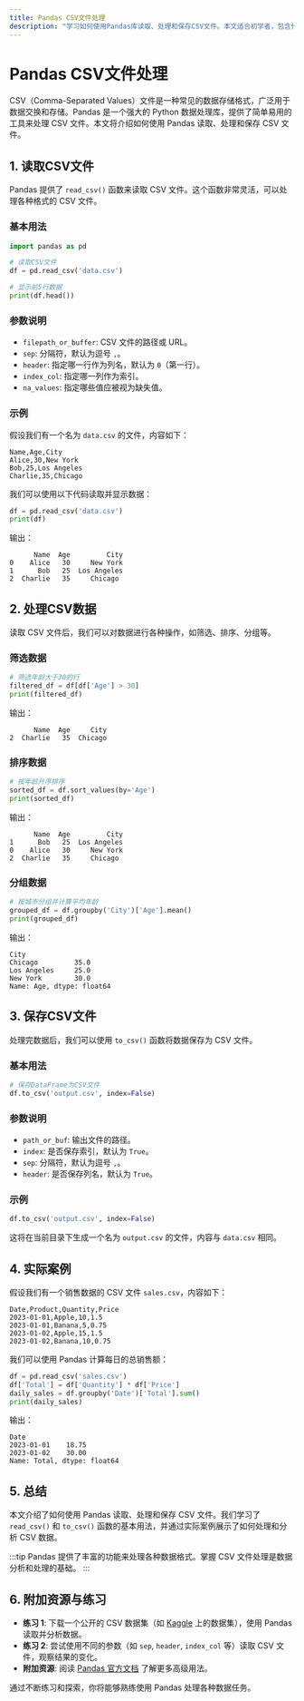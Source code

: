 ```yaml
---
title: Pandas CSV文件处理
description: "学习如何使用Pandas库读取、处理和保存CSV文件。本文适合初学者，包含代码示例和实际案例。"
---
```


# Pandas CSV文件处理

CSV（Comma-Separated Values）文件是一种常见的数据存储格式，广泛用于数据交换和存储。Pandas 是一个强大的 Python 数据处理库，提供了简单易用的工具来处理 CSV 文件。本文将介绍如何使用 Pandas 读取、处理和保存 CSV 文件。

## 1. 读取CSV文件

Pandas 提供了 `read_csv()` 函数来读取 CSV 文件。这个函数非常灵活，可以处理各种格式的 CSV 文件。

### 基本用法

```python
import pandas as pd

# 读取CSV文件
df = pd.read_csv('data.csv')

# 显示前5行数据
print(df.head())
```

### 参数说明

- `filepath_or_buffer`: CSV 文件的路径或 URL。
- `sep`: 分隔符，默认为逗号 `,`。
- `header`: 指定哪一行作为列名，默认为 `0`（第一行）。
- `index_col`: 指定哪一列作为索引。
- `na_values`: 指定哪些值应被视为缺失值。

### 示例

假设我们有一个名为 `data.csv` 的文件，内容如下：

```csv
Name,Age,City
Alice,30,New York
Bob,25,Los Angeles
Charlie,35,Chicago
```

我们可以使用以下代码读取并显示数据：

```python
df = pd.read_csv('data.csv')
print(df)
```

输出：

```
      Name  Age         City
0    Alice   30     New York
1      Bob   25  Los Angeles
2  Charlie   35     Chicago
```

## 2. 处理CSV数据

读取 CSV 文件后，我们可以对数据进行各种操作，如筛选、排序、分组等。

### 筛选数据

```python
# 筛选年龄大于30的行
filtered_df = df[df['Age'] > 30]
print(filtered_df)
```

输出：

```
      Name  Age     City
2  Charlie   35  Chicago
```

### 排序数据

```python
# 按年龄升序排序
sorted_df = df.sort_values(by='Age')
print(sorted_df)
```

输出：

```
      Name  Age         City
1      Bob   25  Los Angeles
0    Alice   30     New York
2  Charlie   35     Chicago
```

### 分组数据

```python
# 按城市分组并计算平均年龄
grouped_df = df.groupby('City')['Age'].mean()
print(grouped_df)
```

输出：

```
City
Chicago         35.0
Los Angeles     25.0
New York        30.0
Name: Age, dtype: float64
```

## 3. 保存CSV文件

处理完数据后，我们可以使用 `to_csv()` 函数将数据保存为 CSV 文件。

### 基本用法

```python
# 保存DataFrame为CSV文件
df.to_csv('output.csv', index=False)
```

### 参数说明

- `path_or_buf`: 输出文件的路径。
- `index`: 是否保存索引，默认为 `True`。
- `sep`: 分隔符，默认为逗号 `,`。
- `header`: 是否保存列名，默认为 `True`。

### 示例

```python
df.to_csv('output.csv', index=False)
```

这将在当前目录下生成一个名为 `output.csv` 的文件，内容与 `data.csv` 相同。

## 4. 实际案例

假设我们有一个销售数据的 CSV 文件 `sales.csv`，内容如下：

```csv
Date,Product,Quantity,Price
2023-01-01,Apple,10,1.5
2023-01-01,Banana,5,0.75
2023-01-02,Apple,15,1.5
2023-01-02,Banana,10,0.75
```

我们可以使用 Pandas 计算每日的总销售额：

```python
df = pd.read_csv('sales.csv')
df['Total'] = df['Quantity'] * df['Price']
daily_sales = df.groupby('Date')['Total'].sum()
print(daily_sales)
```

输出：

```
Date
2023-01-01    18.75
2023-01-02    30.00
Name: Total, dtype: float64
```

## 5. 总结

本文介绍了如何使用 Pandas 读取、处理和保存 CSV 文件。我们学习了 `read_csv()` 和 `to_csv()` 函数的基本用法，并通过实际案例展示了如何处理和分析 CSV 数据。

:::tip
Pandas 提供了丰富的功能来处理各种数据格式。掌握 CSV 文件处理是数据分析和处理的基础。
:::

## 6. 附加资源与练习

- **练习 1**: 下载一个公开的 CSV 数据集（如 [Kaggle](https://www.kaggle.com/) 上的数据集），使用 Pandas 读取并分析数据。
- **练习 2**: 尝试使用不同的参数（如 `sep`, `header`, `index_col` 等）读取 CSV 文件，观察结果的变化。
- **附加资源**: 阅读 [Pandas 官方文档](https://pandas.pydata.org/pandas-docs/stable/reference/api/pandas.read_csv.html) 了解更多高级用法。

通过不断练习和探索，你将能够熟练使用 Pandas 处理各种数据任务。